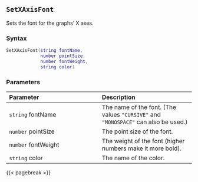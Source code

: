 ## `SetXAxisFont`

Sets the font for the graphs' X axes.

### Syntax {-}

``` .lua
SetXAxisFont(string fontName,
             number pointSize,
             number fontWeight,
             string color)
```


### Parameters {-}

**Parameter** | **Description**
| :-- | :-- |
|`string` fontName | The name of the font. (The values `"CURSIVE"` and `"MONOSPACE"` can also be used.) | 
|`number` pointSize | The point size of the font. | 
|`number` fontWeight | The weight of the font (higher numbers make it more bold). | 
|`string` color | The name of the color. |


{{< pagebreak >}}
